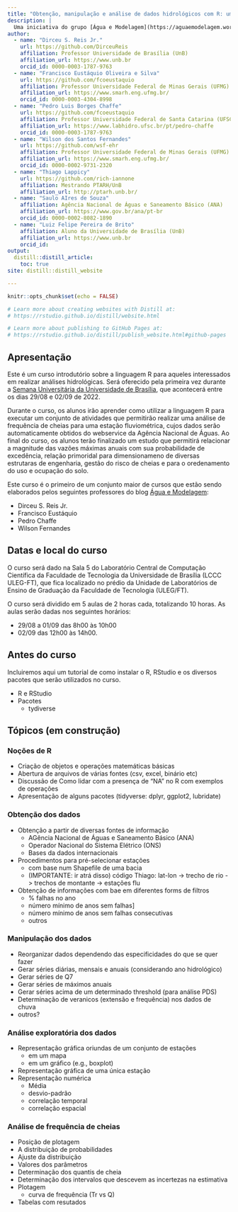 ```yaml
---
title: "Obtenção, manipulação e análise de dados hidrológicos com R: uma introdução para iniciantes"
description: |
  Uma iniciativa do grupo [Água e Modelagem](https://aguaemodelagem.wordpress.com) para a Semana Universitária da Universidade de Brasília de 2022
author:
  - name: "Dirceu S. Reis Jr."
    url: https://github.com/DirceuReis
    affiliation: Professor Universidade de Brasília (UnB) 
    affiliation_url: https://www.unb.br
    orcid_id: 0000-0003-1787-9763
  - name: "Francisco Eustáquio Oliveira e Silva"
    url: https://github.com/fcoeustaquio
    affiliation: Professor Universidade Federal de Minas Gerais (UFMG) 
    affiliation_url: https://www.smarh.eng.ufmg.br/
    orcid_id: 0000-0003-4304-8998  
  - name: "Pedro Luis Borges Chaffe"
    url: https://github.com/fcoeustaquio
    affiliation: Professor Universidade Federal de Santa Catarina (UFSC) 
    affiliation_url: https://www.labhidro.ufsc.br/pt/pedro-chaffe
    orcid_id: 0000-0003-1787-9763
  - name: "Wilson dos Santos Fernandes"
    url: https://github.com/wsf-ehr
    affiliation: Professor Universidade Federal de Minas Gerais (UFMG) 
    affiliation_url: https://www.smarh.eng.ufmg.br/
    orcid_id: 0000-0002-9731-2320      
  - name: "Thiago Lappicy"
    url: https://github.com/rich-iannone
    affiliation: Mestrando PTARH/UnB
    affiliation_url: http://ptarh.unb.br/
  - name: "Saulo AIres de Souza"
    affiliation: Agência Nacional de Águas e Saneamento Básico (ANA)
    affiliation_url: https://www.gov.br/ana/pt-br
    orcid_id: 0000-0002-8082-1890
  - name: "Luiz Felipe Pereira de Brito"
    affiliation: Aluno da Universidade de Brasília (UnB)
    affiliation_url: https://www.unb.br
    orcid_id:
output:
  distill::distill_article:
    toc: true
site: distill::distill_website

---
```


```r
knitr::opts_chunk$set(echo = FALSE)

# Learn more about creating websites with Distill at:
# https://rstudio.github.io/distill/website.html

# Learn more about publishing to GitHub Pages at:
# https://rstudio.github.io/distill/publish_website.html#github-pages

```

## Apresentação

Este é um curso introdutório sobre a linguagem R para aqueles interessados em realizar análises hidrológicas. Será oferecido pela primeira vez durante a [Semana Universitária da Universidade de Brasília](http://dex.unb.br/semanaunb2022), que acontecerá entre os dias 29/08 e 02/09 de 2022.

Durante o curso, os alunos irão aprender como utilizar a linguagem R para executar um conjunto de atividades que permitirão realizar uma análise de frequência de cheias para uma estação fluviométrica, cujos dados serão automaticamente obtidos do webservice da Agência Nacional de Águas. Ao final do curso, os alunos terão finalizado um estudo que permitirá relacionar a magnitude das vazões máximas anuais com sua probabilidade de excedência, relação primoridal para dimensionameno de diversas estrutaras de engenharia, gestão do risco de cheias e para o oredenamento do uso e ocupação do solo.   

Este curso é o primeiro de um conjunto maior de cursos que estão sendo elaborados pelos seguintes professores do blog [Água e Modelagem](https://aguaemodelagem.wordpress.com):

- Dirceu S. Reis Jr.
- Francisco Eustáquio
- Pedro Chaffe
- Wilson Fernandes

## Datas e local do curso

O curso será dado na Sala 5 do Laboratório Central de Computação Científica da Faculdade de Tecnologia da Universidade de Brasília (LCCC ULEG-FT), que fica localizado no prédio da Unidade de Laboratórios de Ensino de Graduação da Faculdade de Tecnologia (ULEG/FT).

O curso será dividido em 5 aulas de 2 horas cada, totalizando 10 horas. As aulas
serão dadas  nos seguintes horários:

- 29/08 a 01/09 das 8h00 às 10h00
- 02/09 das 12h00 às 14h00. 

## Antes do curso

Incluiremos aqui um tutorial de como instalar o R, RStudio e os diversos pacotes que serão utilizados no curso.

- R e RStudio
- Pacotes
   - tydiverse
   
## Tópicos (em construção)

### Noções de R

- Criação de objetos e operações matemáticas básicas
- Abertura de arquivos de várias fontes (csv, excel, binário etc)
- Discussão de Como lidar com a presença de "NA" no R com exemplos de operações
- Apresentação de alguns pacotes (tidyverse: dplyr, ggplot2, lubridate)

### Obtenção dos dados

- Obtenção a partir de diversas fontes de informação
  - AGência Nacional de Águas e Saneamento Básico (ANA)
  - Operador Nacional do Sistema Elétrico (ONS)
  - Bases da dados internacionais
- Procedimentos para pré-selecionar estações 
   - com base num Shapefile de uma bacia
   - (IMPORTANTE: ir atrá disso) código Thiago: lat-lon -> trecho de rio -> trechos de montante -> estações flu
- Obtenção de informações com bae em diferentes forms de filtros
  - % falhas no ano
  - número mínimo de anos sem falhas]
  - número mínimo de anos sem falhas consecutivas
  - outros

### Manipulação dos dados

- Reorganizar dados dependendo das especificidades do que se quer fazer
- Gerar séries diárias, mensais e anuais (considerando ano hidrológico)
- Gerar séries de Q7
- Gerar séries de máximos anuais
- Gerar séries acima de um determinado threshold (para análise PDS)
- Determinação de veranicos (extensão e frequência) nos dados de chuva
- outros?


### Análise exploratória dos dados

- Representação gráfica oriundas de um conjunto de estações
  - em um mapa
  - em um gráfico (e.g., boxplot)
- Representação gráfica de uma única estação
- Representação numérica
  - Média
  - desvio-padrão
  - correlação temporal
  - correlação espacial

### Análise de frequência de cheias

- Posição de plotagem
- A distribuição de probabilidades
- Ajuste da distribuição
- Valores dos parâmetros
- Determinação dos quantis de cheia
- Determinação dos intervalos que descevem as incertezas na estimativa
- Plotagem
   - curva de frequência (Tr vs Q)
- Tabelas com resutados

   


